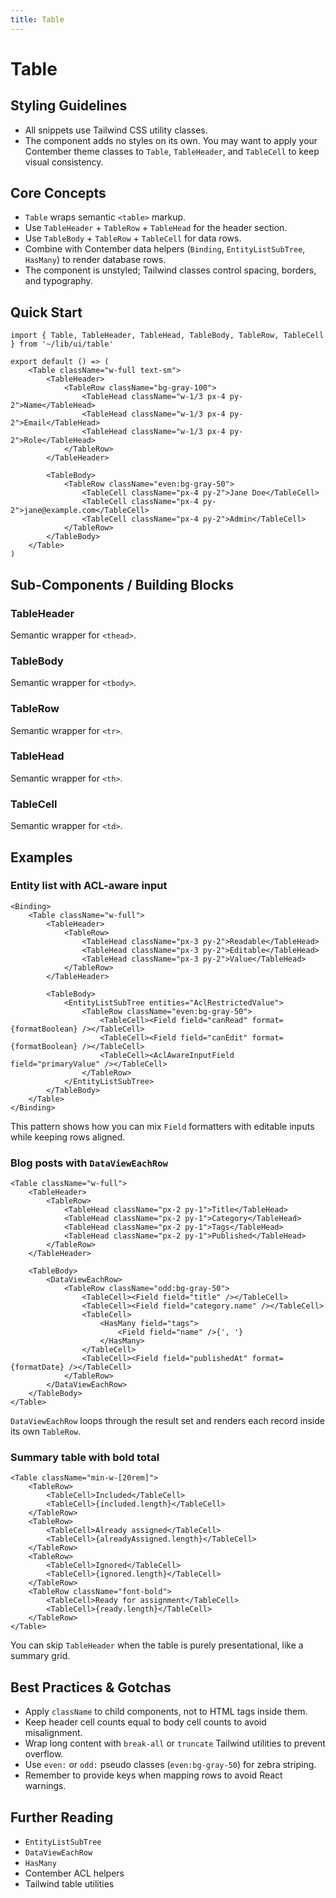 ```yaml
---
title: Table
---
```


<!-- Edited by human: false -->
<!-- Examples count: 12 -->
<!-- Source examples: 0 -->
<!-- Playground examples: 2 -->
<!-- External examples: 10 -->
<!-- Import examples: 7 -->

# Table

## Styling Guidelines
* All snippets use Tailwind CSS utility classes.
* The component adds no styles on its own. You may want to apply your Contember theme classes to `Table`, `TableHeader`, and `TableCell` to keep visual consistency.

## Core Concepts
* `Table` wraps semantic `<table>` markup.
* Use `TableHeader` + `TableRow` + `TableHead` for the header section.
* Use `TableBody` + `TableRow` + `TableCell` for data rows.
* Combine with Contember data helpers (`Binding`, `EntityListSubTree`, `HasMany`) to render database rows.
* The component is unstyled; Tailwind classes control spacing, borders, and typography.

## Quick Start
```tsx
import { Table, TableHeader, TableHead, TableBody, TableRow, TableCell } from '~/lib/ui/table'

export default () => (
	<Table className="w-full text-sm">
		<TableHeader>
			<TableRow className="bg-gray-100">
				<TableHead className="w-1/3 px-4 py-2">Name</TableHead>
				<TableHead className="w-1/3 px-4 py-2">Email</TableHead>
				<TableHead className="w-1/3 px-4 py-2">Role</TableHead>
			</TableRow>
		</TableHeader>

		<TableBody>
			<TableRow className="even:bg-gray-50">
				<TableCell className="px-4 py-2">Jane Doe</TableCell>
				<TableCell className="px-4 py-2">jane@example.com</TableCell>
				<TableCell className="px-4 py-2">Admin</TableCell>
			</TableRow>
		</TableBody>
	</Table>
)
```

## Sub-Components / Building Blocks
### TableHeader
Semantic wrapper for `<thead>`.

### TableBody
Semantic wrapper for `<tbody>`.

### TableRow
Semantic wrapper for `<tr>`.

### TableHead
Semantic wrapper for `<th>`.

### TableCell
Semantic wrapper for `<td>`.

## Examples

### Entity list with ACL-aware input
```tsx
<Binding>
	<Table className="w-full">
		<TableHeader>
			<TableRow>
				<TableHead className="px-3 py-2">Readable</TableHead>
				<TableHead className="px-3 py-2">Editable</TableHead>
				<TableHead className="px-3 py-2">Value</TableHead>
			</TableRow>
		</TableHeader>

		<TableBody>
			<EntityListSubTree entities="AclRestrictedValue">
				<TableRow className="even:bg-gray-50">
					<TableCell><Field field="canRead" format={formatBoolean} /></TableCell>
					<TableCell><Field field="canEdit" format={formatBoolean} /></TableCell>
					<TableCell><AclAwareInputField field="primaryValue" /></TableCell>
				</TableRow>
			</EntityListSubTree>
		</TableBody>
	</Table>
</Binding>
```
This pattern shows how you can mix `Field` formatters with editable inputs while keeping rows aligned.

### Blog posts with `DataViewEachRow`
```tsx
<Table className="w-full">
	<TableHeader>
		<TableRow>
			<TableHead className="px-2 py-1">Title</TableHead>
			<TableHead className="px-2 py-1">Category</TableHead>
			<TableHead className="px-2 py-1">Tags</TableHead>
			<TableHead className="px-2 py-1">Published</TableHead>
		</TableRow>
	</TableHeader>

	<TableBody>
		<DataViewEachRow>
			<TableRow className="odd:bg-gray-50">
				<TableCell><Field field="title" /></TableCell>
				<TableCell><Field field="category.name" /></TableCell>
				<TableCell>
					<HasMany field="tags">
						<Field field="name" />{', '}
					</HasMany>
				</TableCell>
				<TableCell><Field field="publishedAt" format={formatDate} /></TableCell>
			</TableRow>
		</DataViewEachRow>
	</TableBody>
</Table>
```
`DataViewEachRow` loops through the result set and renders each record inside its own `TableRow`.

### Summary table with bold total
```tsx
<Table className="min-w-[20rem]">
	<TableRow>
		<TableCell>Included</TableCell>
		<TableCell>{included.length}</TableCell>
	</TableRow>
	<TableRow>
		<TableCell>Already assigned</TableCell>
		<TableCell>{alreadyAssigned.length}</TableCell>
	</TableRow>
	<TableRow>
		<TableCell>Ignored</TableCell>
		<TableCell>{ignored.length}</TableCell>
	</TableRow>
	<TableRow className="font-bold">
		<TableCell>Ready for assignment</TableCell>
		<TableCell>{ready.length}</TableCell>
	</TableRow>
</Table>
```
You can skip `TableHeader` when the table is purely presentational, like a summary grid.

## Best Practices & Gotchas
* Apply `className` to child components, not to HTML tags inside them.
* Keep header cell counts equal to body cell counts to avoid misalignment.
* Wrap long content with `break-all` or `truncate` Tailwind utilities to prevent overflow.
* Use `even:` or `odd:` pseudo classes (`even:bg-gray-50`) for zebra striping.
* Remember to provide keys when mapping rows to avoid React warnings.

## Further Reading
* `EntityListSubTree`
* `DataViewEachRow`
* `HasMany`
* Contember ACL helpers
* Tailwind table utilities

<!-- End of Generated Documentation -->
